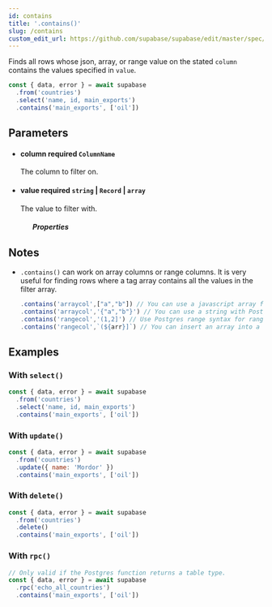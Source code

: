 ```yaml
---
id: contains
title: '.contains()'
slug: /contains
custom_edit_url: https://github.com/supabase/supabase/edit/master/spec/supabase_js_v2_legacy.yml
---
```



Finds all rows whose json, array, or range value on the stated `column`
contains the values specified in `value`.

```js
const { data, error } = await supabase
  .from('countries')
  .select('name, id, main_exports')
  .contains('main_exports', ['oil'])
```

## Parameters

<ul className="method-list-group">
  
<li className="method-list-item">
  <h4 className="method-list-item-label">
    <span className="method-list-item-label-name">
      column
    </span>
    <span className="method-list-item-label-badge required">
      required
    </span>
    <span className="method-list-item-validation">
      <code>ColumnName</code>
    </span>
  </h4>
  <div class="method-list-item-description">

The column to filter on.

  </div>
  
</li>

<li className="method-list-item">
  <h4 className="method-list-item-label">
    <span className="method-list-item-label-name">
      value
    </span>
    <span className="method-list-item-label-badge required">
      required
    </span>
    <span className="method-list-item-validation">
      <code>string</code> | <code>Record</code> | <code>array</code>
    </span>
  </h4>
  <div class="method-list-item-description">

The value to filter with.

  </div>
  
<ul className="method-list-group">
  <h5 class="method-list-title method-list-title-isChild expanded">Properties</h5>
</ul>

</li>

</ul>

## Notes

- `.contains()` can work on array columns or range columns.
  It is very useful for finding rows where a tag array contains all the values in the filter array.

  ```js
  .contains('arraycol',["a","b"]) // You can use a javascript array for an array column
  .contains('arraycol','{"a","b"}') // You can use a string with Postgres array {} for array column.
  .contains('rangecol','(1,2]') // Use Postgres range syntax for range column.
  .contains('rangecol',`(${arr}]`) // You can insert an array into a string.
  ```

## Examples

### With `select()`

```js
const { data, error } = await supabase
  .from('countries')
  .select('name, id, main_exports')
  .contains('main_exports', ['oil'])
```

### With `update()`

```js
const { data, error } = await supabase
  .from('countries')
  .update({ name: 'Mordor' })
  .contains('main_exports', ['oil'])
```

### With `delete()`

```js
const { data, error } = await supabase
  .from('countries')
  .delete()
  .contains('main_exports', ['oil'])
```

### With `rpc()`

```js
// Only valid if the Postgres function returns a table type.
const { data, error } = await supabase
  .rpc('echo_all_countries')
  .contains('main_exports', ['oil'])
```
